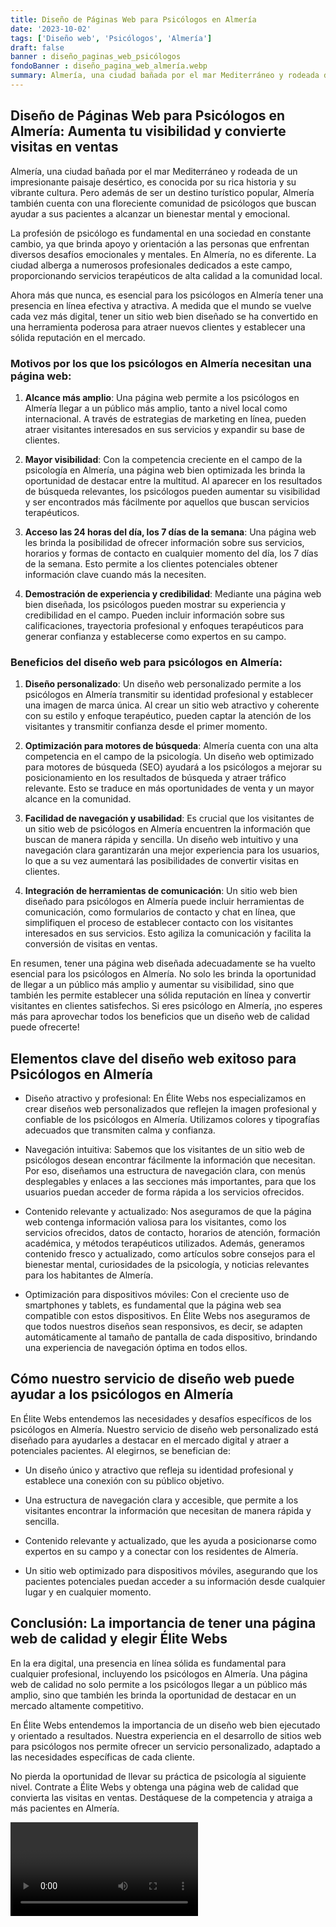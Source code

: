 ```yaml
---
title: Diseño de Páginas Web para Psicólogos en Almería
date: '2023-10-02'
tags: ['Diseño web', 'Psicólogos', 'Almería']
draft: false
banner : diseño_paginas_web_psicólogos
fondoBanner : diseño_pagina_web_almería.webp
summary: Almería, una ciudad bañada por el mar Mediterráneo y rodeada de un impresionante paisaje desértico, es conocida por su rica historia y su vibrante cultura. Pero además de ser un destino turístico popular, Almería también cuenta con una floreciente comunidad de psicólogos que buscan ayudar a sus pacientes a alcanzar un bienestar mental y emocional.
---
```


## Diseño de Páginas Web para Psicólogos en Almería: Aumenta tu visibilidad y convierte visitas en ventas

Almería, una ciudad bañada por el mar Mediterráneo y rodeada de un impresionante paisaje desértico, es conocida por su rica historia y su vibrante cultura. Pero además de ser un destino turístico popular, Almería también cuenta con una floreciente comunidad de psicólogos que buscan ayudar a sus pacientes a alcanzar un bienestar mental y emocional.

La profesión de psicólogo es fundamental en una sociedad en constante cambio, ya que brinda apoyo y orientación a las personas que enfrentan diversos desafíos emocionales y mentales. En Almería, no es diferente. La ciudad alberga a numerosos profesionales dedicados a este campo, proporcionando servicios terapéuticos de alta calidad a la comunidad local.

Ahora más que nunca, es esencial para los psicólogos en Almería tener una presencia en línea efectiva y atractiva. A medida que el mundo se vuelve cada vez más digital, tener un sitio web bien diseñado se ha convertido en una herramienta poderosa para atraer nuevos clientes y establecer una sólida reputación en el mercado.

### Motivos por los que los psicólogos en Almería necesitan una página web:

1. **Alcance más amplio**: Una página web permite a los psicólogos en Almería llegar a un público más amplio, tanto a nivel local como internacional. A través de estrategias de marketing en línea, pueden atraer visitantes interesados ​​en sus servicios y expandir su base de clientes.

2. **Mayor visibilidad**: Con la competencia creciente en el campo de la psicología en Almería, una página web bien optimizada les brinda la oportunidad de destacar entre la multitud. Al aparecer en los resultados de búsqueda relevantes, los psicólogos pueden aumentar su visibilidad y ser encontrados más fácilmente por aquellos que buscan servicios terapéuticos.

3. **Acceso las 24 horas del día, los 7 días de la semana**: Una página web les brinda la posibilidad de ofrecer información sobre sus servicios, horarios y formas de contacto en cualquier momento del día, los 7 días de la semana. Esto permite a los clientes potenciales obtener información clave cuando más la necesiten.

4. **Demostración de experiencia y credibilidad**: Mediante una página web bien diseñada, los psicólogos pueden mostrar su experiencia y credibilidad en el campo. Pueden incluir información sobre sus calificaciones, trayectoria profesional y enfoques terapéuticos para generar confianza y establecerse como expertos en su campo.

### Beneficios del diseño web para psicólogos en Almería:

1. **Diseño personalizado**: Un diseño web personalizado permite a los psicólogos en Almería transmitir su identidad profesional y establecer una imagen de marca única. Al crear un sitio web atractivo y coherente con su estilo y enfoque terapéutico, pueden captar la atención de los visitantes y transmitir confianza desde el primer momento.

2. **Optimización para motores de búsqueda**: Almería cuenta con una alta competencia en el campo de la psicología. Un diseño web optimizado para motores de búsqueda (SEO) ayudará a los psicólogos a mejorar su posicionamiento en los resultados de búsqueda y atraer tráfico relevante. Esto se traduce en más oportunidades de venta y un mayor alcance en la comunidad.

3. **Facilidad de navegación y usabilidad**: Es crucial que los visitantes de un sitio web de psicólogos en Almería encuentren la información que buscan de manera rápida y sencilla. Un diseño web intuitivo y una navegación clara garantizarán una mejor experiencia para los usuarios, lo que a su vez aumentará las posibilidades de convertir visitas en clientes.

4. **Integración de herramientas de comunicación**: Un sitio web bien diseñado para psicólogos en Almería puede incluir herramientas de comunicación, como formularios de contacto y chat en línea, que simplifiquen el proceso de establecer contacto con los visitantes interesados ​​en sus servicios. Esto agiliza la comunicación y facilita la conversión de visitas en ventas.

En resumen, tener una página web diseñada adecuadamente se ha vuelto esencial para los psicólogos en Almería. No solo les brinda la oportunidad de llegar a un público más amplio y aumentar su visibilidad, sino que también les permite establecer una sólida reputación en línea y convertir visitantes en clientes satisfechos. Si eres psicólogo en Almería, ¡no esperes más para aprovechar todos los beneficios que un diseño web de calidad puede ofrecerte!

<GifSeo />

<Cta />

## Elementos clave del diseño web exitoso para Psicólogos en Almería

- Diseño atractivo y profesional: En Élite Webs nos especializamos en crear diseños web personalizados que reflejen la imagen profesional y confiable de los psicólogos en Almería. Utilizamos colores y tipografías adecuados que transmiten calma y confianza.

- Navegación intuitiva: Sabemos que los visitantes de un sitio web de psicólogos desean encontrar fácilmente la información que necesitan. Por eso, diseñamos una estructura de navegación clara, con menús desplegables y enlaces a las secciones más importantes, para que los usuarios puedan acceder de forma rápida a los servicios ofrecidos.

- Contenido relevante y actualizado: Nos aseguramos de que la página web contenga información valiosa para los visitantes, como los servicios ofrecidos, datos de contacto, horarios de atención, formación académica, y métodos terapéuticos utilizados. Además, generamos contenido fresco y actualizado, como artículos sobre consejos para el bienestar mental, curiosidades de la psicología, y noticias relevantes para los habitantes de Almería.

- Optimización para dispositivos móviles: Con el creciente uso de smartphones y tablets, es fundamental que la página web sea compatible con estos dispositivos. En Élite Webs nos aseguramos de que todos nuestros diseños sean responsivos, es decir, se adapten automáticamente al tamaño de pantalla de cada dispositivo, brindando una experiencia de navegación óptima en todos ellos.

## Cómo nuestro servicio de diseño web puede ayudar a los psicólogos en Almería

En Élite Webs entendemos las necesidades y desafíos específicos de los psicólogos en Almería. Nuestro servicio de diseño web personalizado está diseñado para ayudarles a destacar en el mercado digital y atraer a potenciales pacientes. Al elegirnos, se benefician de:

- Un diseño único y atractivo que refleja su identidad profesional y establece una conexión con su público objetivo.

- Una estructura de navegación clara y accesible, que permite a los visitantes encontrar la información que necesitan de manera rápida y sencilla.

- Contenido relevante y actualizado, que les ayuda a posicionarse como expertos en su campo y a conectar con los residentes de Almería.

- Un sitio web optimizado para dispositivos móviles, asegurando que los pacientes potenciales puedan acceder a su información desde cualquier lugar y en cualquier momento.

## Conclusión: La importancia de tener una página web de calidad y elegir Élite Webs

En la era digital, una presencia en línea sólida es fundamental para cualquier profesional, incluyendo los psicólogos en Almería. Una página web de calidad no solo permite a los psicólogos llegar a un público más amplio, sino que también les brinda la oportunidad de destacar en un mercado altamente competitivo.

En Élite Webs entendemos la importancia de un diseño web bien ejecutado y orientado a resultados. Nuestra experiencia en el desarrollo de sitios web para psicólogos nos permite ofrecer un servicio personalizado, adaptado a las necesidades específicas de cada cliente.

No pierda la oportunidad de llevar su práctica de psicología al siguiente nivel. Contrate a Élite Webs y obtenga una página web de calidad que convierta las visitas en ventas. Destáquese de la competencia y atraiga a más pacientes en Almería.

<Video />

<CtaBot job='Psicólogos' city='Almería'/>

<Gmaps query='Almería+españa+maps' />